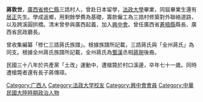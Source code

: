 {{multiple issues|
{{expand|time=2015-06-30T05:07:21+00:00}}
{{original research|time=2015-06-30T05:07:21+00:00}}
{{unreferenced|time=2015-06-30T05:07:21+00:00}}
}}
'''蔣敦世'''，[[廣西省_(中華民國)|廣西省]][[修仁县|修仁縣]]三誥村人，曾赴日本留學，[[法政大學_(日本)|法政大學]]畢業，同屆畢業生還有[[居正|居正]]先生。學成返鄉，用剩餘學費為基礎，籌款僱工為三誥村修築對外聯絡道路，以及跨溪圓拱橋。清末曾參與廣西起義，加入[[興中會|興中會]]。曾任廣西省[[蒼梧縣|蒼梧縣]]縣長、廣西省民政廳長。

曾收集編纂「修仁三誥蔣氏族譜」。根據族譜所記載，三誥蔣氏與「全州蔣氏」為同支。根據全州蔣氏族譜所記載，全州蔣氏為[[蜀漢|蜀漢]]丞相[[蔣琬|蔣琬]]後裔。

民國三十八年於共產黨「土改」運動中，遭槍斃於村口溪邊，卒年七十一歲。同時遭槍斃者還有長子蔣傳璋。

[[Category:广西人|Category:广西人]]
[[Category:法政大学校友|Category:法政大学校友]]
[[Category:興中會會員|Category:興中會會員]]
[[Category:中華民國大陸時期政治人物|Category:中華民國大陸時期政治人物]]